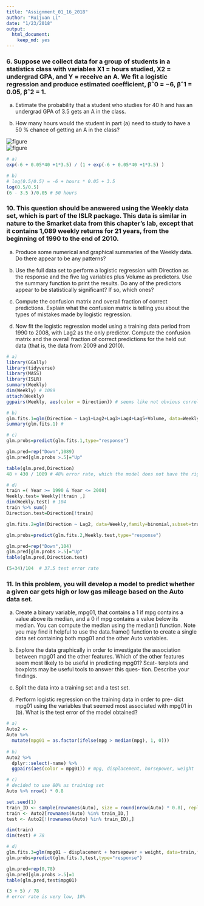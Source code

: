 ```yaml
---
title: "Assignment_01_16_2018"
author: "Ruijuan Li"
date: "1/23/2018"
output: 
  html_document: 
    keep_md: yes
---
```


### 6. Suppose we collect data for a group of students in a statistics class with variables X1 = hours studied, X2 = undergrad GPA, and Y = receive an A. We fit a logistic regression and produce estimated coefficient, βˆ0 = −6, βˆ1 = 0.05, βˆ2 = 1.

(a) Estimate the probability that a student who studies for 40 h and has an undergrad GPA of 3.5 gets an A in the class.

(b) How many hours would the student in part (a) need to study to have a 50 % chance of getting an A in the class?

![figure](https://github.com/UCD-pbio-rclub/ISLR_Ruijuan.Li/blob/master/R-club-Jan-16/%E5%B1%8F%E5%B9%95%E5%BF%AB%E7%85%A7%202018-01-23%2004.44.09%20PM.png)  
![figure](https://github.com/UCD-pbio-rclub/ISLR_Ruijuan.Li/blob/master/R-club-Jan-16/%E5%B1%8F%E5%B9%95%E5%BF%AB%E7%85%A7%202018-01-23%2004.49.16%20PM.png)   

```r
# a) 
exp(-6 + 0.05*40 +1*3.5) / (1 + exp(-6 + 0.05*40 +1*3.5) )

# b) 
# log(0.5/0.5) = -6 + hours * 0.05 + 3.5 
log(0.5/0.5) 
(6 - 3.5 )/0.05 # 50 hours 
```

### 10. This question should be answered using the Weekly data set, which is part of the ISLR package. This data is similar in nature to the Smarket data from this chapter’s lab, except that it contains 1,089 weekly returns for 21 years, from the beginning of 1990 to the end of 2010.

(a) Produce some numerical and graphical summaries of the Weekly data. Do there appear to be any patterns?

(b) Use the full data set to perform a logistic regression with Direction as the response and the five lag variables plus Volume as predictors. Use the summary function to print the results. Do any of the predictors appear to be statistically significant? If so, which ones?

(c) Compute the confusion matrix and overall fraction of correct predictions. Explain what the confusion matrix is telling you about the types of mistakes made by logistic regression.

(d) Now fit the logistic regression model using a training data period from 1990 to 2008, with Lag2 as the only predictor. Compute the confusion matrix and the overall fraction of correct predictions for the held out data (that is, the data from 2009 and 2010).

```r
# a) 
library(GGally)
library(tidyverse)
library(MASS)
library(ISLR)
summary(Weekly)
dim(Weekly) # 1089 
attach(Weekly)
ggpairs(Weekly, aes(color = Direction)) # seems like not obvious correlation with direction for any of the possible predictors here 

# b) 
glm.fits.1=glm(Direction ~ Lag1+Lag2+Lag3+Lag4+Lag5+Volume, data=Weekly ,family=binomial)
summary(glm.fits.1) # 

# c) 
glm.probs=predict(glm.fits.1,type="response")

glm.pred=rep("Down",1089)
glm.pred[glm.probs >.5]="Up"

table(glm.pred,Direction) 
48 + 430 / 1089 # 48% error rate, which the model does not have the right prediction 

# d) 
train =( Year >= 1990 & Year <= 2008)
Weekly.test= Weekly[!train ,]
dim(Weekly.test) # 104 
train %>% sum()
Direction.test=Direction[!train]

glm.fits.2=glm(Direction ~ Lag2, data=Weekly,family=binomial,subset=train)

glm.probs=predict(glm.fits.2,Weekly.test,type="response")

glm.pred=rep("Down",104)
glm.pred[glm.probs >.5]="Up"
table(glm.pred,Direction.test)

(5+34)/104  # 37.5 test error rate 
```

### 11. In this problem, you will develop a model to predict whether a given car gets high or low gas mileage based on the Auto data set.

(a) Create a binary variable, mpg01, that contains a 1 if mpg contains a value above its median, and a 0 if mpg contains a value below its median. You can compute the median using the median() function. Note you may find it helpful to use the data.frame() function to create a single data set containing both mpg01 and the other Auto variables.

(b) Explore the data graphically in order to investigate the association between mpg01 and the other features. Which of the other features seem most likely to be useful in predicting mpg01? Scat- terplots and boxplots may be useful tools to answer this ques- tion. Describe your findings.

(c) Split the data into a training set and a test set.

(f) Perform logistic regression on the training data in order to pre- dict mpg01 using the variables that seemed most associated with mpg01 in (b). What is the test error of the model obtained? 

```r
# a) 
Auto2 <- 
Auto %>% 
  mutate(mpg01 = as.factor(ifelse(mpg > median(mpg), 1, 0))) 
  
# b) 
Auto2 %>% 
  dplyr::select(-name) %>% 
  ggpairs(aes(color = mpg01)) # mpg, displacement, horsepower, weight 

# c) 
# decided to use 80% as training set 
Auto %>% nrow() * 0.8

set.seed(1)
train_ID <- sample(rownames(Auto), size = round(nrow(Auto) * 0.8), replace = F) 
train <- Auto2[rownames(Auto) %in% train_ID,]
test <- Auto2[!(rownames(Auto) %in% train_ID),] 

dim(train)
dim(test) # 78

# d) 
glm.fits.3=glm(mpg01 ~ displacement + horsepower + weight, data=train,family=binomial) 
glm.probs=predict(glm.fits.3,test,type="response")

glm.pred=rep(0,78)
glm.pred[glm.probs >.5]=1
table(glm.pred,test$mpg01)

(3 + 5) / 78 
# error rate is very low, 10% 
```


